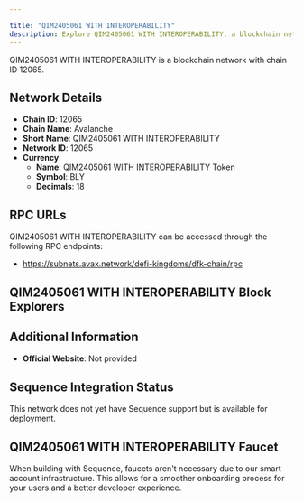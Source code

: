 ```yaml
---

title: "QIM2405061 WITH INTEROPERABILITY"
description: Explore QIM2405061 WITH INTEROPERABILITY, a blockchain network with chain ID 12065. Learn about its native currency, QIM2405061 WITH INTEROPERABILITY Token, and how to interact with the network.
---
```




QIM2405061 WITH INTEROPERABILITY is a blockchain network with chain ID 12065.

## Network Details

- **Chain ID**: 12065
- **Chain Name**: Avalanche
- **Short Name**: QIM2405061 WITH INTEROPERABILITY
- **Network ID**: 12065
- **Currency**: 
  - **Name**: QIM2405061 WITH INTEROPERABILITY Token
  - **Symbol**: BLY
  - **Decimals**: 18

## RPC URLs

QIM2405061 WITH INTEROPERABILITY can be accessed through the following RPC endpoints:

- https://subnets.avax.network/defi-kingdoms/dfk-chain/rpc

## QIM2405061 WITH INTEROPERABILITY Block Explorers



## Additional Information

- **Official Website**: Not provided

## Sequence Integration Status

This network does not yet have Sequence support but is available for deployment.

## QIM2405061 WITH INTEROPERABILITY Faucet

When building with Sequence, faucets aren't necessary due to our smart account infrastructure. This allows for a smoother onboarding process for your users and a better developer experience.
